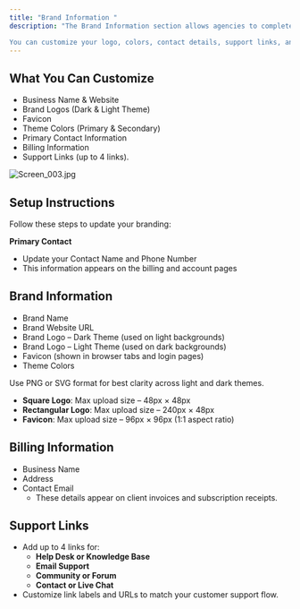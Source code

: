 ```yaml
---
title: "Brand Information "
description: "The Brand Information section allows agencies to completely personalize the platform, ensuring your clients interact with a solution that looks and feels like your own product.

You can customize your logo, colors, contact details, support links, and billing information — all under your agency’s identity."
---
```


## **What You Can Customize**

- Business Name & Website
- Brand Logos (Dark & Light Theme)
- Favicon
- Theme Colors (Primary & Secondary)
- Primary Contact Information
- Billing Information
- Support Links (up to 4 links).

![Screen_003.jpg](/images/Screen_003.jpg)

## **Setup Instructions**

Follow these steps to update your branding:

**Primary Contact**

- Update your Contact Name and Phone Number
- This information appears on the billing and account pages

## **Brand Information**

- Brand Name
- Brand Website URL
- Brand Logo – Dark Theme (used on light backgrounds)
- Brand Logo – Light Theme (used on dark backgrounds)
- Favicon (shown in browser tabs and login pages)
- Theme Colors

<Note>
  Use PNG or SVG format for best clarity across light and dark themes.

  - **Square Logo**: Max upload size – 48px × 48px
  - **Rectangular Logo**: Max upload size – 240px × 48px
  - **Favicon**: Max upload size – 96px × 96px (1:1 aspect ratio)
</Note>

## **Billing Information**

- Business Name
- Address
- Contact Email
  - These details appear on client invoices and subscription receipts.

## **Support Links**

- Add up to 4 links for:
  - **Help Desk or Knowledge Base**
  - **Email Support**
  - **Community or Forum**
  - **Contact or Live Chat**
- Customize link labels and URLs to match your customer support flow.